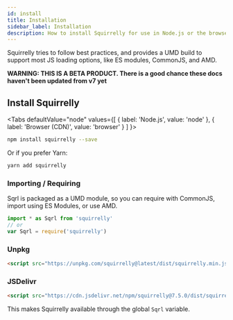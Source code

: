 ```yaml
---
id: install
title: Installation
sidebar_label: Installation
description: How to install Squirrelly for use in Node.js or the browser
---
```



Squirrelly tries to follow best practices, and provides a UMD build to support most JS loading options, like ES modules, CommonJS, and AMD.

**WARNING: THIS IS A BETA PRODUCT. There is a good chance these docs haven't been updated from v7 yet**

## Install Squirrelly

<Tabs
  defaultValue="node"
  values={[
    { label: 'Node.js', value: 'node' },
    { label: 'Browser (CDN)', value: 'browser' }
  ]
}>

<TabItem value="node">

```sh
npm install squirrelly --save
```

Or if you prefer Yarn:

```sh
yarn add squirrelly
```

### Importing / Requiring

Sqrl is packaged as a UMD module, so you can require with CommonJS, import using ES Modules, or use AMD.

```js
import * as Sqrl from 'squirrelly'
// or
var Sqrl = require('squirrelly')
```

</TabItem>
<TabItem value="browser">



### Unpkg

```html
<script src="https://unpkg.com/squirrelly@latest/dist/squirrelly.min.js"></script>
```

### JSDelivr

```html
<script src="https://cdn.jsdelivr.net/npm/squirrelly@7.5.0/dist/squirrelly.min.js"></script>
```

This makes Squirrelly available through the global `Sqrl` variable.

</TabItem>

</Tabs>

